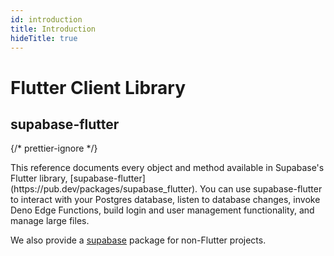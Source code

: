 ```yaml
---
id: introduction
title: Introduction
hideTitle: true
---
```


<div className="flex items-start gap-6 not-prose" id="introduction">
  <IconMenuFlutter width={35} height={35} />
  <div className="flex flex-col gap-2">
    <h1 className="text-3xl text-foreground m-0">Flutter Client Library</h1>
    <h2 className="text-base font-mono text-foreground-light">supabase-flutter</h2>
  </div>
</div>

{/* prettier-ignore */}
<div className="max-w-xl">
  This reference documents every object and method available in Supabase's Flutter library, [supabase-flutter](https://pub.dev/packages/supabase_flutter). You can use supabase-flutter to interact with your Postgres database, listen to database changes, invoke Deno Edge Functions, build login and user management functionality, and manage large files.
  
  We also provide a [supabase](https://pub.dev/packages/supabase) package for non-Flutter projects.
</div>
